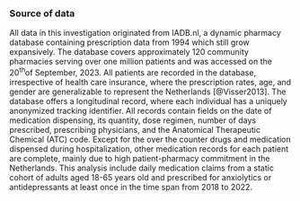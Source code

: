 ::: {.content-visible unless-meta="in.article"}
### Source of data
:::

All data in this investigation originated from IADB.nl, a dynamic pharmacy database containing prescription data from 1994 which still grow expansively. The database covers approximately 120 community pharmacies serving over one million patients and was accessed on the 20^th^of September, 2023. All patients are recorded in the database, irrespective of health care insurance, where the prescription rates, age, and gender are generalizable to represent the Netherlands [@Visser2013]. The database offers a longitudinal record, where each individual has a uniquely anonymized tracking identifier. All records contain fields on the date of medication dispensing, its quantity, dose regimen, number of days prescribed, prescribing physicians, and the Anatomical Therapeutic Chemical (ATC) code. Except for the over the counter drugs and medication dispensed during hospitalization, other medication records for each patient are complete, mainly due to high patient-pharmacy commitment in the Netherlands. This analysis include daily medication claims from a static cohort of adults aged 18-65 years old and prescribed for anxiolytics or antidepressants at least once in the time span from 2018 to 2022.
